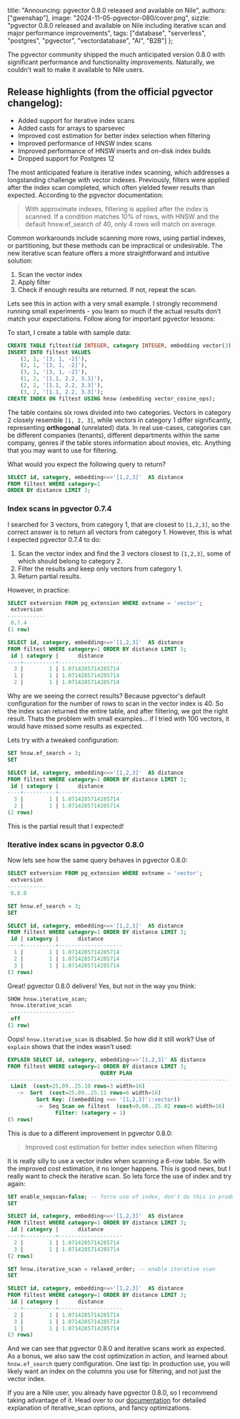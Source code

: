  title: "Announcing: pgvector 0.8.0 released and available on Nile",
  authors: ["gwenshap"],
  image: "2024-11-05-pgvector-080/cover.png",
  sizzle:
    "pgvector 0.8.0 released and available on Nile including iterative scan and major performance improvements",
  tags: ["database", "serverless", "postgres", "pgvector", "vectordatabase", "AI", "B2B"]
};

The pgvector community shipped the much anticipated version 0.8.0 with significant performance and functionality improvements. 
Naturally, we couldn't wait to make it available to Nile users. 

## Release highlights (from the official pgvector changelog):

* Added support for iterative index scans
* Added casts for arrays to sparsevec
* Improved cost estimation for better index selection when filtering
* Improved performance of HNSW index scans
* Improved performance of HNSW inserts and on-disk index builds
* Dropped support for Postgres 12

The most anticipated feature is iterative index scanning, which addresses a longstanding challenge with vector indexes. 
Previously, filters were applied after the index scan completed, which often yielded fewer results than expected. According
to the pgvector documentation:

> With approximate indexes, filtering is applied after the index is scanned. If a condition matches 10% of rows,
> with HNSW and the default hnsw.ef_search of 40, only 4 rows will match on average.

Common workarounds include scanning more rows, using partial indexes, or partitioning, but these methods can be 
impractical or undesirable. The new iterative scan feature offers a more straightforward and intuitive solution:

1. Scan the vector index
2. Apply filter
3. Check if enough results are returned. If not, repeat the scan.

Lets see this in action with a very small example. I strongly recommend running small experiments - you learn so 
much if the actual results don't match your expectations. Follow along for important pgvector lessons:

To start, I create a table with sample data:

```sql
CREATE TABLE filtest(id INTEGER, category INTEGER, embedding vector(3));
INSERT INTO filtest VALUES 
    (1, 1, '[3, 1, -2]'),
    (2, 1, '[3, 1, -2]'),
    (3, 1, '[3, 1, -2]'),
    (1, 2, '[1.1, 2.2, 3.3]'), 
    (2, 2, '[1.1, 2.2, 3.3]'),
    (3, 2, '[1.1, 2.2, 3.3]');
CREATE INDEX ON filtest USING hnsw (embedding vector_cosine_ops);
```

The table contains six rows divided into two categories. Vectors in category 2 closely resemble `[1, 2, 3]`, while vectors in 
category 1 differ significantly, representing **orthogonal** (unrelated) data. In real use-cases, categories can be different companies 
(tenants), different departments within the same company, genres if the table stores information about movies, etc. Anything that you may want to use for filtering.

What would you expect the following query to return?

```sql
SELECT id, category, embedding<=>'[1,2,3]'  AS distance 
FROM filtest WHERE category=1 
ORDER BY distance LIMIT 3;
```

### Index scans in pgvector 0.7.4

I searched for 3 vectors, from category 1, that are closest to `[1,2,3]`, so the correct answer 
is to return all vectors from category 1. However, this is what I expected pgvector 0.7.4 to do:

1. Scan the vector index and find the 3 vectors closest to `[1,2,3]`, some of which should belong to category 2.
2. Filter the results and keep only vectors from category 1.
3. Return partial results.

However, in practice:

```sql
SELECT extversion FROM pg_extension WHERE extname = 'vector';
 extversion
------------
 0.7.4
(1 row)

SELECT id, category, embedding<=>'[1,2,3]'  AS distance 
FROM filtest WHERE category=1 ORDER BY distance LIMIT 3;
 id | category |      distance
----+----------+--------------------
  3 |        1 | 1.0714285714285714
  1 |        1 | 1.0714285714285714
  2 |        1 | 1.0714285714285714
```

Why are we seeing the correct results? Because pgvector's default configuration for the number of rows to scan in the 
vector index is 40. So the index scan returned the entire table, and after filtering, we got the right result. 
Thats the problem with small examples... if I tried with 100 vectors, it would have missed some results as expected.

Lets try with a tweaked configuration:

```sql
SET hnsw.ef_search = 3;
SET

SELECT id, category, embedding<=>'[1,2,3]'  AS distance 
FROM filtest WHERE category=1 ORDER BY distance LIMIT 3;
 id | category |      distance
----+----------+--------------------
  3 |        1 | 1.0714285714285714
  2 |        1 | 1.0714285714285714
(2 rows)
```

This is the partial result that I expected! 

### Iterative index scans in pgvector 0.8.0

Now lets see how the same query behaves in pgvector 0.8.0:

```sql
SELECT extversion FROM pg_extension WHERE extname = 'vector';
 extversion
------------
 0.8.0

SET hnsw.ef_search = 3;
SET

SELECT id, category, embedding<=>'[1,2,3]'  AS distance 
FROM filtest WHERE category=1 ORDER BY distance LIMIT 3;
 id | category |      distance
----+----------+--------------------
  1 |        1 | 1.0714285714285714
  2 |        1 | 1.0714285714285714
  3 |        1 | 1.0714285714285714
(3 rows)
```

Great! pgvector 0.8.0 delivers! Yes, but not in the way you think:

```sql
SHOW hnsw.iterative_scan;
 hnsw.iterative_scan
---------------------
 off
(1 row)
```

Oops! `hnsw.iterative_scan` is disabled. So how did it still work? 
Use of `explain` shows that the index wasn't used:

```sql
EXPLAIN SELECT id, category, embedding<=>'[1,2,3]' AS distance 
FROM filtest WHERE category=1 ORDER BY distance LIMIT 3;
                             QUERY PLAN
---------------------------------------------------------------------
 Limit  (cost=25.09..25.10 rows=3 width=16)
   ->  Sort  (cost=25.09..25.11 rows=6 width=16)
         Sort Key: ((embedding <=> '[1,2,3]'::vector))
         ->  Seq Scan on filtest  (cost=0.00..25.02 rows=6 width=16)
               Filter: (category = 1)
(5 rows)
```

This is due to a different improvement in pgvector 0.8.0:

> Improved cost estimation for better index selection when filtering

It is really silly to use a vector index when scanning a 6-row table. So with the improved cost estimation, 
it no longer happens. This is good news, but I really want to check the iterative scan. So lets force the use of index and try again:

```sql
SET enable_seqscan=false; -- force use of index, don't do this in production!
SET

SELECT id, category, embedding<=>'[1,2,3]'  AS distance 
FROM filtest WHERE category=1 ORDER BY distance LIMIT 3;
 id | category |      distance
----+----------+--------------------
  2 |        1 | 1.0714285714285714
  3 |        1 | 1.0714285714285714
(2 rows)

SET hnsw.iterative_scan = relaxed_order; -- enable iterative scan
SET

SELECT id, category, embedding<=>'[1,2,3]'  AS distance 
FROM filtest WHERE category=1 ORDER BY distance LIMIT 3;
 id | category |      distance
----+----------+--------------------
  2 |        1 | 1.0714285714285714
  3 |        1 | 1.0714285714285714
  1 |        1 | 1.0714285714285714
(3 rows)
```

And we can see that pgvector 0.8.0 and iterative scans work as expected. As a bonus, we also saw the cost optimization in action, 
and learned about `hnsw.ef_search` query configuration. One last tip: In production use, you will likely want an index on the columns you use for filtering, and not just the vector index.

If you are a Nile user, you already have pgvector 0.8.0, so I recommend taking advantage of it. Head over to our [documentation](https://www.thenile.dev/docs/ai-embeddings/pg_vector#iterative-index-scans) 
for detailed explanation of iterative_scan options, and fancy optimizations.
